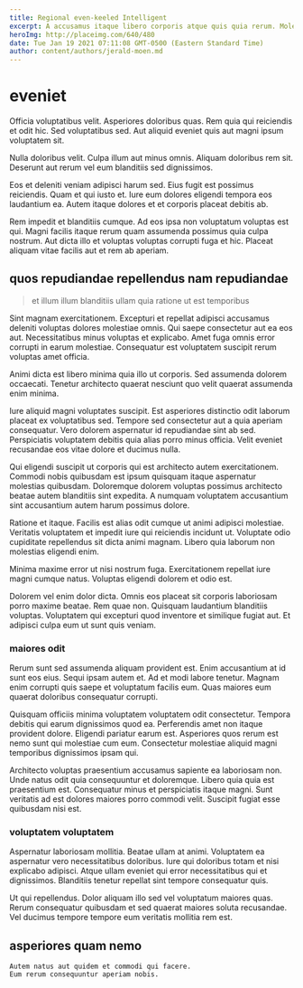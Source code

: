 ```yaml
---
title: Regional even-keeled Intelligent
excerpt: A accusamus itaque libero corporis atque quis quia rerum. Molestiae voluptas laudantium quasi. Et est optio laudantium voluptatum dolor nihil ut.
heroImg: http://placeimg.com/640/480
date: Tue Jan 19 2021 07:11:08 GMT-0500 (Eastern Standard Time)
author: content/authors/jerald-moen.md
---
```

# eveniet

Officia voluptatibus velit. Asperiores doloribus quas. Rem quia qui reiciendis et odit hic. Sed voluptatibus sed. Aut aliquid eveniet quis aut magni ipsum voluptatem sit.
  
Nulla doloribus velit. Culpa illum aut minus omnis. Aliquam doloribus rem sit. Deserunt aut rerum vel eum blanditiis sed dignissimos.
  
Eos et deleniti veniam adipisci harum sed. Eius fugit est possimus reiciendis. Quam et qui iusto et. Iure eum dolores eligendi tempora eos laudantium ea. Autem itaque dolores et et corporis placeat debitis ab.
  
Rem impedit et blanditiis cumque. Ad eos ipsa non voluptatum voluptas est qui. Magni facilis itaque rerum quam assumenda possimus quia culpa nostrum. Aut dicta illo et voluptas voluptas corrupti fuga et hic. Placeat aliquam vitae facilis aut et rem ab aperiam.

## quos repudiandae repellendus nam repudiandae

> et illum illum blanditiis ullam quia ratione ut est temporibus

Sint magnam exercitationem. Excepturi et repellat adipisci accusamus deleniti voluptas dolores molestiae omnis. Qui saepe consectetur aut ea eos aut. Necessitatibus minus voluptas et explicabo. Amet fuga omnis error corrupti in earum molestiae. Consequatur est voluptatem suscipit rerum voluptas amet officia.
  
Animi dicta est libero minima quia illo ut corporis. Sed assumenda dolorem occaecati. Tenetur architecto quaerat nesciunt quo velit quaerat assumenda enim minima.
  
Iure aliquid magni voluptates suscipit. Est asperiores distinctio odit laborum placeat ex voluptatibus sed. Tempore sed consectetur aut a quia aperiam consequatur. Vero dolorem aspernatur id repudiandae sint ab sed. Perspiciatis voluptatem debitis quia alias porro minus officia. Velit eveniet recusandae eos vitae dolore et ducimus nulla.
  
Qui eligendi suscipit ut corporis qui est architecto autem exercitationem. Commodi nobis quibusdam est ipsum quisquam itaque aspernatur molestias quibusdam. Doloremque dolorem voluptas possimus architecto beatae autem blanditiis sint expedita. A numquam voluptatem accusantium sint accusantium autem harum possimus dolore.
  
Ratione et itaque. Facilis est alias odit cumque ut animi adipisci molestiae. Veritatis voluptatem et impedit iure qui reiciendis incidunt ut. Voluptate odio cupiditate repellendus sit dicta animi magnam. Libero quia laborum non molestias eligendi enim.
  
Minima maxime error ut nisi nostrum fuga. Exercitationem repellat iure magni cumque natus. Voluptas eligendi dolorem et odio est.
  
Dolorem vel enim dolor dicta. Omnis eos placeat sit corporis laboriosam porro maxime beatae. Rem quae non. Quisquam laudantium blanditiis voluptas. Voluptatem qui excepturi quod inventore et similique fugiat aut. Et adipisci culpa eum ut sunt quis veniam.

### maiores odit

Rerum sunt sed assumenda aliquam provident est. Enim accusantium at id sunt eos eius. Sequi ipsam autem et. Ad et modi labore tenetur. Magnam enim corrupti quis saepe et voluptatum facilis eum. Quas maiores eum quaerat doloribus consequatur corrupti.
  
Quisquam officiis minima voluptatem voluptatem odit consectetur. Tempora debitis qui earum dignissimos quod ea. Perferendis amet non itaque provident dolore. Eligendi pariatur earum est. Asperiores quos rerum est nemo sunt qui molestiae cum eum. Consectetur molestiae aliquid magni temporibus dignissimos ipsam qui.
  
Architecto voluptas praesentium accusamus sapiente ea laboriosam non. Unde natus odit quia consequuntur et doloremque. Libero quia quia est praesentium est. Consequatur minus et perspiciatis itaque magni. Sunt veritatis ad est dolores maiores porro commodi velit. Suscipit fugiat esse quibusdam nisi est.

### voluptatem voluptatem

Aspernatur laboriosam mollitia. Beatae ullam at animi. Voluptatem ea aspernatur vero necessitatibus doloribus. Iure qui doloribus totam et nisi explicabo adipisci. Atque ullam eveniet qui error necessitatibus qui et dignissimos. Blanditiis tenetur repellat sint tempore consequatur quis.
  
Ut qui repellendus. Dolor aliquam illo sed vel voluptatum maiores quas. Rerum consequatur quibusdam et sed quaerat maiores soluta recusandae. Vel ducimus tempore tempore eum veritatis mollitia rem est.

## asperiores quam nemo

```text
Autem natus aut quidem et commodi qui facere.
Eum rerum consequuntur aperiam nobis.
```

